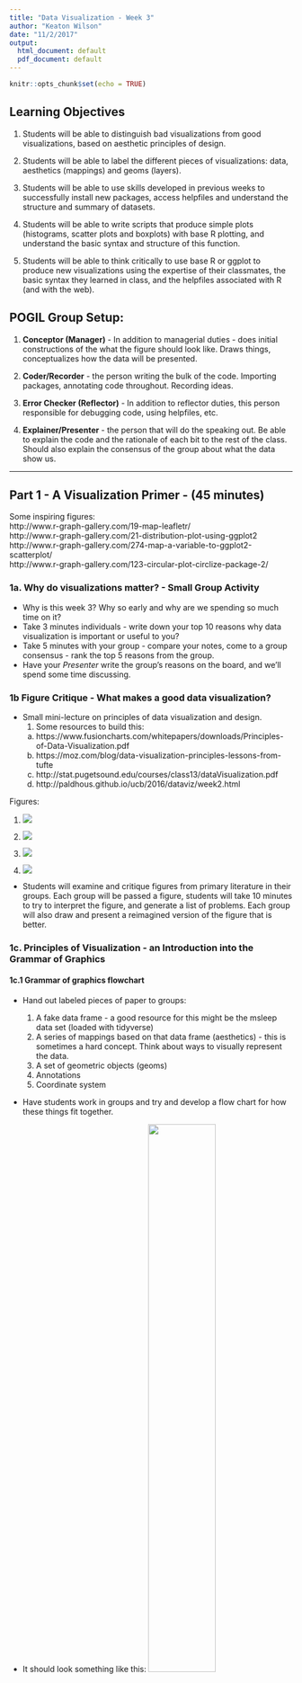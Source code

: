 ```yaml
---
title: "Data Visualization - Week 3"
author: "Keaton Wilson"
date: "11/2/2017"
output:
  html_document: default
  pdf_document: default
---
```


```r
knitr::opts_chunk$set(echo = TRUE)
```

## Learning Objectives

1. Students will be able to distinguish bad visualizations from good visualizations, based on aesthetic principles of design.

2. Students will be able to label the different pieces of visualizations: data, aesthetics (mappings) and geoms (layers).

3. Students will be able to use skills developed in previous weeks to successfully install new packages, access helpfiles and understand the structure and summary of datasets.

3. Students will be able to write scripts that produce simple plots (histograms, scatter plots and boxplots) with base R plotting, and understand the basic syntax and structure of this function. 

4. Students will be able to think critically to use base R or ggplot to produce new visualizations using the expertise of their classmates, the basic syntax they learned in class, and the helpfiles associated with R (and with the web). 

## POGIL Group Setup:
1. **Conceptor (Manager)** - In addition to managerial duties - does initial constructions of the what the figure should look like. Draws things, conceptualizes how the data will be presented. 

2. **Coder/Recorder** - the person writing the bulk of the code. Importing packages, annotating code throughout. Recording ideas.

3. **Error Checker (Reflector)** - In addition to reflector duties, this person responsible for debugging code, using helpfiles, etc. 

4. **Explainer/Presenter** - the person that will do the speaking out. Be able to explain the code and the rationale of each bit to the rest of the class. Should also explain the consensus of the group about what the data show us.

***
## Part 1 - A Visualization Primer - (45 minutes)
  
  Some inspiring figures:  
http://www.r-graph-gallery.com/19-map-leafletr/  
http://www.r-graph-gallery.com/21-distribution-plot-using-ggplot2  
http://www.r-graph-gallery.com/274-map-a-variable-to-ggplot2-scatterplot/  
http://www.r-graph-gallery.com/123-circular-plot-circlize-package-2/  
  
  
### 1a. Why do visualizations matter? - Small Group Activity

  * Why is this week 3? Why so early and why are we spending so much time on it?
  * Take 3 minutes individuals - write down your top 10 reasons why data visualization is important or useful to you?
  * Take 5 minutes with your group - compare your notes, come to a group consensus - rank the top 5 reasons from the group.
  * Have your *Presenter* write the group's reasons on the board, and we'll spend some time discussing.
  
### 1b Figure Critique - What makes a good data visualization?
  * Small mini-lecture on principles of data visualization and design.
    1. Some resources to build this: 
      a. https://www.fusioncharts.com/whitepapers/downloads/Principles-of-Data-Visualization.pdf
      b. https://moz.com/blog/data-visualization-principles-lessons-from-tufte
      c. http://stat.pugetsound.edu/courses/class13/dataVisualization.pdf
      d. http://paldhous.github.io/ucb/2016/dataviz/week2.html
      
Figures:  

  1. ![](https://raw.githubusercontent.com/keatonwilson/biostats/master/Images/3d-column-chart-of-awesome.png)  
  
  2. ![](https://raw.githubusercontent.com/keatonwilson/biostats/master/Images/Bling_fig3.jpg)  
  
  3. ![](https://raw.githubusercontent.com/keatonwilson/biostats/master/Images/cawley_fig1.jpg)  
  
  4. ![](https://raw.githubusercontent.com/keatonwilson/biostats/master/Images/roeder_fig4.jpg)  
  
      
  * Students will examine and critique figures from primary literature in their groups. Each group
      will be passed a figure, students will take 10 minutes to try to interpret the figure, and
      generate a list of problems. Each group will also draw and present a reimagined version of the       figure that is better. 
  
### 1c. Principles of Visualization - an Introduction into the Grammar of Graphics
#### 1c.1 Grammar of graphics flowchart
  * Hand out labeled pieces of paper to groups:
      1. A fake data frame  - a good resource for this might be the msleep data set (loaded with tidyverse)  
      2. A series of mappings based on that data frame (aesthetics) - this is sometimes a hard concept. Think about ways to visually represent the data.  
      3. A set of geometric objects (geoms)
      4. Annotations
      5. Coordinate system
  * Have students work in groups and try and develop a flow chart for how these things fit together.
  * It should look something like this: ![](/Users/KeatonWilson/Documents/Projects/Biostats/Images/graphgrammar.png){width=50%}
  
  * Spend 5 minutes and discuss the different flowcharts, though everyone should probably be on the same page on this. 
  
#### 1c.2 Grammar of graphics deconstruction
  * Groups will work to decode a complex figure into its different graphical pieces
  
Here is the code and figure, based on the mtcars dataset.

```r
#Loading Tidyverse with ggplot and all the goodies
library(tidyverse)
```

```r
#Scoping out what the data look like
head(mtcars)
#A data frame with a bunch of data on different cars.... cool. Let's plot a bunch of different variables.

#The plot they need to deconstruct
ggplot(data = mtcars, aes(x = log(mpg), y = log(hp), col = factor(cyl))) +
  geom_point(aes(size = wt), alpha = 0.6) +
  theme_classic() +
  theme() +
  labs(x = "log MPG", 
       y = "log Horsepower", 
       color = "Cylinders", 
       size = "Weight")
```
  
  * Show groups the Figure, not the code.  
  * Part 1 - Draw the Figure on paper. Have the group label each piece clearly.  
  * Report out. Show figure up on the screen and draw on/label each piece based on group feedback.  
  
## Part 2 - Basic Plotting in R  

### 2a Plotting 1 variable - the histogram - (10 minutes)

  * We're going to be working with the rice data set in the DAAG package, so the first step is a refresher of skills you learned last week. 
  * Everyone install the DAAG package, and call up the top part of the rice dataset. 
  
```r
install.packages("DAAG")
```
```r
#install.packages("DAAG")
library(DAAG)
head(rice)
```
  * This data set shows data from an experiment where researchers were interested in how a genetically modified rice variety grew on different fertilizer        treatments compared to a non-GMO variety.  
  
  * Ask students what are the different columns here, and what do they mean? (1 and 2 are ID numbers, 3 and 4 are measures of root and shoot mass,
      trt is each factorial treatment, but fert and variety are more useful - which fertilizer used and which variety of rice).  
      
  * We're going to start by plotting a basic histogram in base R. We want to see the distribution of values for RootDryMass.  
  
  * We're going to use the hist() function to accomplish this. You learned last time that a function usually takes parameters, hist is no different. 
      We need to feed it the right inputs to get the right outputs. 

```r
#Call up the helpfile on hist
?hist

#Lots of parameters, but only one we really need is "x" - feed the function a vector. 
hist(rice$RootDryMass, xlab = "Root Dry Mass (mg)", main = "")
```

  * Cool. It worked. Everyone's worked, right? CHECK AND MAKE SURE EVERYONE HAS IT UP AND RUNNING! 
  
### 2b Making a histogram better by modifying parameters - (10 minutes)

  * Let's identify some problems with this figure: 
    1. The bins are too big, we need more resolution
    2. Our axis labels suck. Let's make them better.
    
  * Get into your groups. Here is my challenge to you: produce a histogram using the hist() function on the rice$RootDryMass data that addresses 
      the issues we discussed. Copy and paste your script into an email and send it to me. 
      
  * In theory, their answers should look something like this:
```r
hist(rice$RootDryMass, breaks = 10, main = NULL, xlab = "Root Dry Mass (g)")
```

### 2c Plotting 2 variables (boxplots - 15 minutes)

  * One variable is great, but your data will often contain more than just one variable. Think about the rice data table. What do you think the scientists are interested in plotting?
  * What are some potential figures that scientists could plot? What would the figures look like?
  * Take 5 minutes in your group. Have your manager/conceptor draw as many different types of figures as they can form the data. 
  * Put figures on the board - among these will probably be boxplots and maybe scatter plots? We'll talk about these next.
  
  * boxplot()
  * It's a function. You have to feed it parameters like anything else. Check out the helpfile.
  
#### Group Challenge Assignment - Make a boxplot
  * Construct a boxplot that plots the shoot dry mass as a function of each rice variety. 
  * It should have nice labels (Hint: you'll want to feed the function the ylab parameter)!
  
``` r
boxplot(ShootDryMass ~ variety, data = rice, ylab = "Weight (g)")

```

  * It's probably worth saying here that it's probably worth mentioning that not everyone will know what the different pieces of the boxplot mean... and that's ok. They've all probably seen figures like this before though. We'll talk about the measures later.
  
  
#### Group Challenge Assigment - make a scatter plot (15 minutes).
  * Same as above - different data though. Use the rice data set, plot root weight vs. shoot weight, using the plot() function. 
  
  * plot() is a more general function, we have to specify some extra information, like the type of plot we want it to spit out. 
  
  * See if you can figure it out from the helpfile in your groups. 
  
There plot should look something like this:
``` r

plot((rice$RootDryMass), (rice$ShootDryMass), pch = 16, xlab = "Root Dry Mass (mg)",
     ylab = "Shoot Dry Mass (mg)")
```


### 3 An introduction to ggplot2 (45 minutes)
#### 3a. An Introduction to the Grammar of Graphics in ggplot2

  * You already know this. It's what we worked on in the first part of class. 
  * Different pieces: Data, Mappings (aesthetics), geoms, attributes.

Let's look at some base-R code:

```r
plot(rice$RootDryMass, rice$ShootDryMass, pch = 16, xlab = "Root Dry Mass (mg)",
     ylab = "Shoot Dry Mass (mg)"))
```

  * Talk through the pieces above - the syntax is a bit weird.
    1. Mappings are mixed with data, attributes in the same string
    2. There aren't really different ways to put different geoms on the thing.
    3. No way to layer.

  * There is an additional package that is used by a lot of people called ggplot2 that
      makes constructing graphs more in line with the grammar of graphics framework, and generally  
      allows you to make some really damn pretty figures.
      
First things first, you'll need to download and install the packages:

```r
#Loading Tidyverse with ggplot and all the goodies
library(tidyverse)
```

  * First things first, let's check out the helpfile. The package is ggplot2, the function is simply     ggplot.
  * `{r} ?ggplot `
  * Give them some time to read through the helpfile, then break it down. 
    a. What is the name of the function, what are the first things you need to feed the function?
    b. Data, mappings. ` {r} ggplot(rice, aes(x = RootDryMass, y = ShootDryMass)) `
    c. Run this code above. What happens? NOTHING! Why? Because we didn't include any geometries. :)
    
```r
ggplot(rice, aes(x = RootDryMass, y = ShootDryMass)) +
  geom_point()
```

Boom! We've got the graph we did in base R above (more or less). Here is how to change the labels, and use a theme that is a bit less clouded.

```r
ggplot(rice, aes(x = RootDryMass, y = ShootDryMass)) +
  geom_point() + 
  xlab("Root Dry Mass (mg)") +
  ylab("Shoot Dry Mass (mg)") +
  theme_classic()

```

We can change attributes within geoms - imagine you wanted the points to be bigger.
```r
ggplot(rice, aes(x = RootDryMass, y = ShootDryMass)) +
  geom_point(size = 4) + 
  xlab("Root Dry Mass (mg)") +
  ylab("Shoot Dry Mass (mg)") +
  theme_classic()

```

And... we can layer on other geometries. Imagine you wanted to add a trendline with a 95% confidence interval to this figure, and make the points a little transparent to prevent overplotting. 
```r
ggplot(rice, aes(x = RootDryMass, y = ShootDryMass)) +
  geom_point(size = 4, alpha = 0.4) + 
  geom_smooth(method = "lm") +
  xlab("Root Dry Mass (mg)") +
  ylab("Shoot Dry Mass (mg)") +
  theme_classic()
```


#### 3b - ggplot challenge.

I'm going to show you a figure on the board from the rice data set. Your job is to replicate the figure within your group.

``` r
ggplot(rice, aes(x = RootDryMass, y = ShootDryMass, color = fert)) +
  geom_point(size = 4, alpha = 0.5) + 
  geom_smooth(method = "lm", se = FALSE) +
  labs(x = "Root Dry Mass (mg)", 
       y = "Shoot Dry Mass (mg)", 
       color = "Fertilizer Type") +
  theme_classic()
  
```

#### Reflector assignment (10 minutes)  
  * Write a 1 paragraph summary of some of the challenges your group faced while working through these exercises. 
      Focus on how you divided the workload based on your group job assignments, and how you worked through those challenges as a group. 
      What would you try and do differently in the next module as a group to alleviate some of these challenges?  
  * Email me this reflection.
